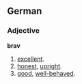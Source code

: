 ==German==
===Adjective===
'''brav'''
# [[excellent]].
# [[honest]], [[upright]].
# [[good]], [[well-behaved]].